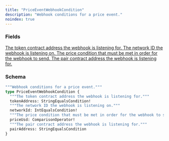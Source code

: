 ```yaml
---
title: "PriceEventWebhookCondition"
description: "Webhook conditions for a price event."
noindex: true
---
```


### Fields

<a href="/api-reference/types/stringequalscondition">
  <ResponseField name="tokenAddress" type="StringEqualsCondition!" required>
    The token contract address the webhook is listening for.
  </ResponseField>
</a>

<a href="/api-reference/types/intequalscondition">
  <ResponseField name="networkId" type="IntEqualsCondition!" required>
    The network ID the webhook is listening on.
  </ResponseField>
</a>

<a href="/api-reference/types/comparisonoperator">
  <ResponseField name="priceUsd" type="ComparisonOperator!" required>
    The price condition that must be met in order for the webhook to send.
  </ResponseField>
</a>

<a href="/api-reference/types/stringequalscondition">
  <ResponseField name="pairAddress" type="StringEqualsCondition">
    The pair contract address the webhook is listening for.
  </ResponseField>
</a>

### Schema


```graphql 
"""Webhook conditions for a price event."""
type PriceEventWebhookCondition {
  """The token contract address the webhook is listening for."""
  tokenAddress: StringEqualsCondition!
  """The network ID the webhook is listening on."""
  networkId: IntEqualsCondition!
  """The price condition that must be met in order for the webhook to send."""
  priceUsd: ComparisonOperator!
  """The pair contract address the webhook is listening for."""
  pairAddress: StringEqualsCondition
}
```
